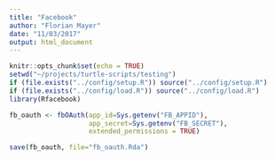 ```yaml
---
title: "Facebook"
author: "Florian Mayer"
date: "11/03/2017"
output: html_document
---
```


```r
knitr::opts_chunk$set(echo = TRUE)
setwd("~/projects/turtle-scripts/testing")
if (file.exists("../config/setup.R")) source("../config/setup.R")
if (file.exists("../config/load.R")) source("../config/load.R")
library(Rfacebook)
```
```r
fb_oauth <- fbOAuth(app_id=Sys.getenv("FB_APPID"), 
                    app_secret=Sys.getenv("FB_SECRET"), 
                    extended_permissions = TRUE)

save(fb_oauth, file="fb_oauth.Rda")
```
